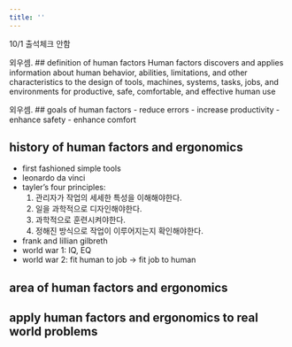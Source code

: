 ```yaml
---
title: ''
---
```


10/1 출석체크 안함

외우셈.
## definition of human factors
Human factors discovers and applies information
about human behavior, abilities, limitations, and other
characteristics to the design of tools, machines, systems,
tasks, jobs, and environments for productive, safe,
comfortable, and effective human use

외우셈.
## goals of human factors
- reduce errors
- increase productivity
- enhance safety
- enhance comfort

## history of human factors and ergonomics
- first fashioned simple tools
- leonardo da vinci
- tayler's four principles:
  1. 관리자가 작업의 세세한 특성을 이해해야한다.
  2. 일을 과학적으로 디자인해야한다.
  3. 과학적으로 훈련시켜야한다.
  4. 정해진 방식으로 작업이 이루어지는지 확인해야한다.
- frank and lillian gilbreth
- world war 1: IQ, EQ
- world war 2: fit human to job -> fit job to human

## area of human factors and ergonomics
## apply human factors and ergonomics to real world problems

